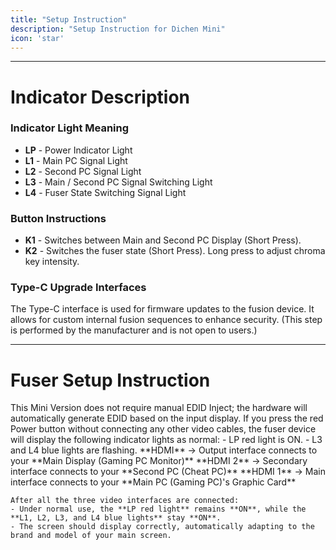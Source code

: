 ```yaml
---
title: "Setup Instruction"
description: "Setup Instruction for Dichen Mini"
icon: 'star'
---
```


---

# Indicator Description

### Indicator Light Meaning
- **LP** - Power Indicator Light
- **L1** - Main PC Signal Light
- **L2** - Second PC Signal Light
- **L3** - Main / Second PC Signal Switching Light
- **L4** - Fuser State Switching Signal Light

### Button Instructions
- **K1** - Switches between Main and Second PC Display (Short Press).
- **K2** - Switches the fuser state (Short Press). Long press to adjust chroma key intensity.

### Type-C Upgrade Interfaces
The Type-C interface is used for firmware updates to the fusion device. It allows for custom internal fusion sequences to enhance security. (This step is performed by the manufacturer and is not open to users.)

---

# Fuser Setup Instruction

<Note>
  This Mini Version does not require manual EDID Inject; the hardware will automatically generate EDID based on the input display.
</Note>

<Steps>
    <Step title="Ensure that both Main PC (Gaming PC) and Second PC (Cheat PC) are powered ON">
    </Step>
  <Step title="Connect the DC 12V power supply">
    If you press the red Power button without connecting any other video cables, the fuser   device will display the following indicator lights as normal:
    - LP red light is ON.
    - L3 and L4 blue lights are flashing.
  </Step>
  <Step title="Connect the three HDMI video Interfaces">
    **HDMI** -> Output interface connects to your **Main Display (Gaming PC Monitor)**  
    **HDMI 2** -> Secondary interface connects to your **Second PC (Cheat PC)**  
    **HDMI 1** -> Main interface connects to your **Main PC (Gaming PC)'s Graphic Card**  

    After all the three video interfaces are connected:  
    - Under normal use, the **LP red light** remains **ON**, while the **L1, L2, L3, and L4 blue lights** stay **ON**.
    - The screen should display correctly, automatically adapting to the brand and model of your main screen.
  </Step>
</Steps>

